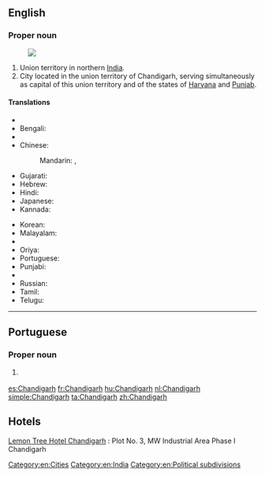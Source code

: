 ==English==
{{wikipedia}}

===Proper noun===
{{en-proper noun}}
[[Image:Chandigarh in India (disputed hatched).svg|thumb|]]

# Union territory in northern [[India]].
# City located in the union territory of Chandigarh, serving simultaneously as capital of this union territory and of the states of [[Haryana]] and [[Punjab]].

====Translations====
{{trans-top|Chandigarh, India}}
* {{trreq|as}}
* Bengali: {{t|bn|চন্ডীগড়|sc=Beng|tr=canḍīgaṛ}}
* {{trreq|hne}}
* Chinese:
*: Mandarin: {{t|cmn|昌迪加爾|sc=Hani}}, {{t+|cmn|昌迪加尔|tr=Chāngdíjiā'ěr|sc=Hani}}
* Gujarati: {{t|gu|ચંડીગઢ|sc=Gujr|tr=caṇḍīgaḍh}}
* Hebrew: {{t|he|צ'אנדיגאר}}
* Hindi: {{t|hi|चंडीगढ़|tr=caṇḍīgaṛh}}
* Japanese: {{t|ja|チャンディーガル|tr=Chandīgaru}}
* Kannada: {{t|kn|ಚಂಡೀಗಡ|sc=Knda|tr=caṇḍīgaḍa}}
{{trans-mid}}
* Korean: {{t|ko|찬디가르|sc=Kore|tr=chandigareu}}
* Malayalam: {{t|ml|ചണ്ഡീഗഢ്|sc=Mlym|tr=caṇḍīgaḍh}}
* {{trreq|mr}}
* Oriya: {{t|or|ଚଣ୍ଡୀଗଡ଼|sc=Orya|tr=caṇḍīgaṛ}}
* Portuguese: {{t|pt|Chandigarh}}
* Punjabi: {{t|pa|ਚੰਡੀਗੜ੍ਹ|sc=Guru|tr=caḍīgaṛh}}
* {{trreq|raj}}
* Russian: {{t|ru|Чандигарх|m|tr=Čandigárx}}
* Tamil: {{t|ta|சண்டிகர்|sc=Taml|tr=caṇṭikar}}
* Telugu: {{t+|te|చండీగఢ్|sc=Telu|tr=caṇḍīgaḍh}}
{{trans-bottom}}

[[Category:en:Cities]]
[[Category:en:India]]
[[Category:en:Political subdivisions]]

----

==Portuguese==

===Proper noun===
{{pt-proper noun|f}}

# {{l/en|Chandigarh}} {{gloss|Chandigarh, India}}

[[es:Chandigarh]]
[[fr:Chandigarh]]
[[hu:Chandigarh]]
[[nl:Chandigarh]]
[[simple:Chandigarh]]
[[ta:Chandigarh]]
[[zh:Chandigarh]]

==Hotels==
[http://www.lemontreehotels.com/lemon-tree-hotel/chandigarh/hotel-chandigarh.aspx Lemon Tree Hotel Chandigarh] : Plot No. 3, MW Industrial Area Phase I Chandigarh